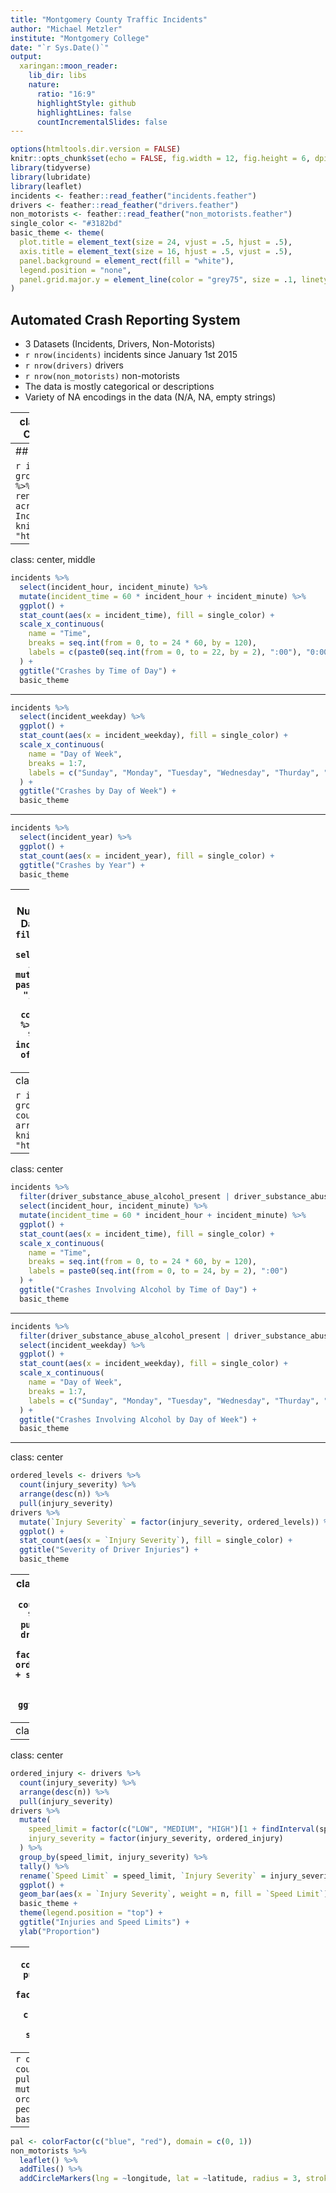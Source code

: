 ```yaml
---
title: "Montgomery County Traffic Incidents"
author: "Michael Metzler"
institute: "Montgomery College"
date: "`r Sys.Date()`"
output:
  xaringan::moon_reader:
    lib_dir: libs
    nature:
      ratio: "16:9"
      highlightStyle: github
      highlightLines: false
      countIncrementalSlides: false
---
```


```r
options(htmltools.dir.version = FALSE)
knitr::opts_chunk$set(echo = FALSE, fig.width = 12, fig.height = 6, dpi = 300)
library(tidyverse)
library(lubridate)
library(leaflet)
incidents <- feather::read_feather("incidents.feather")
drivers <- feather::read_feather("drivers.feather")
non_motorists <- feather::read_feather("non_motorists.feather")
single_color <- "#3182bd"
basic_theme <- theme(
  plot.title = element_text(size = 24, vjust = .5, hjust = .5),
  axis.title = element_text(size = 16, hjust = .5, vjust = .5),
  panel.background = element_rect(fill = "white"),
  legend.position = "none",
  panel.grid.major.y = element_line(color = "grey75", size = .1, linetype = "solid")
)
```

## Automated Crash Reporting System

- 3 Datasets (Incidents, Drivers, Non-Motorists)
- `r nrow(incidents)` incidents since January 1st 2015
- `r nrow(drivers)` drivers
- `r nrow(non_motorists)` non-motorists
- The data is mostly categorical or descriptions
- Variety of NA encodings in the data (N/A, NA, empty strings)

---
class: center, top
## Data Cleaning and Wrangling

class: left, middle
- Identifyied data points with geolocation not in the county
- Use One-Hot encoding to create dummy variables for certain categorical variables
- Combine the incidents, drivers, and non-motorists tables into a single combined table with count data per incident

---
## Types of Incidents

```r
incidents %>%
  group_by(acrs_report_type) %>%
  count() %>%
  rename(`Report Type` = acrs_report_type, Incidents = n) %>%
  knitr::kable(format = "html")
```

---
class: center, middle

```r
incidents %>%
  select(incident_hour, incident_minute) %>%
  mutate(incident_time = 60 * incident_hour + incident_minute) %>%
  ggplot() +
  stat_count(aes(x = incident_time), fill = single_color) +
  scale_x_continuous(
    name = "Time",
    breaks = seq.int(from = 0, to = 24 * 60, by = 120),
    labels = c(paste0(seq.int(from = 0, to = 22, by = 2), ":00"), "0:00")
  ) +
  ggtitle("Crashes by Time of Day") +
  basic_theme
```

---

```r
incidents %>%
  select(incident_weekday) %>%
  ggplot() +
  stat_count(aes(x = incident_weekday), fill = single_color) +
  scale_x_continuous(
    name = "Day of Week",
    breaks = 1:7,
    labels = c("Sunday", "Monday", "Tuesday", "Wednesday", "Thurday", "Friday", "Saturday")
  ) +
  ggtitle("Crashes by Day of Week") +
  basic_theme
```

---

```r
incidents %>%
  select(incident_year) %>%
  ggplot() +
  stat_count(aes(x = incident_year), fill = single_color) +
  ggtitle("Crashes by Year") +
  basic_theme
```
---
class: center
# Number of Crashes by Date
```r
incidents %>%
  filter(incident_year < 2019) %>%
  select(incident_month, incident_day) %>%
  mutate(incident_date = paste0(incident_month, "/", incident_day)) %>%
  count(incident_date) %>%
  arrange(desc(n)) %>%
  rename(Date = incident_date, `Number of Crashes` = n) %>%
  DT::datatable()
```

---
class: center
# Weather

```r
incidents %>%
  group_by(weather) %>%
  count() %>%
  arrange(desc(n)) %>%
  knitr::kable(format = "html")
```

---

class: center

```r
incidents %>%
  filter(driver_substance_abuse_alcohol_present | driver_substance_abuse_alcohol_contributed) %>%
  select(incident_hour, incident_minute) %>%
  mutate(incident_time = 60 * incident_hour + incident_minute) %>%
  ggplot() +
  stat_count(aes(x = incident_time), fill = single_color) +
  scale_x_continuous(
    name = "Time",
    breaks = seq.int(from = 0, to = 24 * 60, by = 120),
    labels = paste0(seq.int(from = 0, to = 24, by = 2), ":00")
  ) +
  ggtitle("Crashes Involving Alcohol by Time of Day") +
  basic_theme
```

---

```r
incidents %>%
  filter(driver_substance_abuse_alcohol_present | driver_substance_abuse_alcohol_contributed) %>%
  select(incident_weekday) %>%
  ggplot() +
  stat_count(aes(x = incident_weekday), fill = single_color) +
  scale_x_continuous(
    name = "Day of Week",
    breaks = 1:7,
    labels = c("Sunday", "Monday", "Tuesday", "Wednesday", "Thurday", "Friday", "Saturday")
  ) +
  ggtitle("Crashes Involving Alcohol by Day of Week") +
  basic_theme
```

---

class: center

```r
ordered_levels <- drivers %>%
  count(injury_severity) %>%
  arrange(desc(n)) %>%
  pull(injury_severity)
drivers %>%
  mutate(`Injury Severity` = factor(injury_severity, ordered_levels)) %>%
  ggplot() +
  stat_count(aes(x = `Injury Severity`), fill = single_color) +
  ggtitle("Severity of Driver Injuries") +
  basic_theme
```
---
class: center
```r
ordered_levels <- drivers %>%
  count(vehicle_damage_extent) %>%
  arrange(desc(n)) %>%
  pull(vehicle_damage_extent)
drivers %>%
  mutate(`Vehicle Damage` = factor(vehicle_damage_extent, ordered_levels)) %>%
  ggplot() +
  stat_count(aes(x = `Vehicle Damage`), fill = single_color) +
  ggtitle("Severity of Vehicle Damage") +
  basic_theme
```
---
class: center
```r
drivers %>%
  ggplot() +
  stat_count(aes(x = speed_limit, fill = ), fill = single_color) +
  ggtitle("Speed Limits") +
  basic_theme
```
---
class: center
```r
ordered_injury <- drivers %>%
  count(injury_severity) %>%
  arrange(desc(n)) %>%
  pull(injury_severity)
drivers %>%
  mutate(
    speed_limit = factor(c("LOW", "MEDIUM", "HIGH")[1 + findInterval(speed_limit, c(31, 46))], levels = c("LOW", "MEDIUM", "HIGH")),
    injury_severity = factor(injury_severity, ordered_injury)
  ) %>%
  group_by(speed_limit, injury_severity) %>%
  tally() %>%
  rename(`Speed Limit` = speed_limit, `Injury Severity` = injury_severity) %>%
  ggplot() +
  geom_bar(aes(x = `Injury Severity`, weight = n, fill = `Speed Limit`), position = "fill") +
  basic_theme +
  theme(legend.position = "top") +
  ggtitle("Injuries and Speed Limits") +
  ylab("Proportion")
```
---
```r
ordered_levels <- drivers %>%
  count(vehicle_body_type) %>%
  arrange(desc(n)) %>%
  pull(vehicle_body_type)
drivers %>%
  mutate(`Body Type` = factor(as.character(fct_collapse(vehicle_body_type, OTHER = ordered_levels[-(1:5)])), c(ordered_levels[1:5], "OTHER"))) %>%
  ggplot() +
  stat_count(aes(x = `Body Type`), fill = single_color) +
  ggtitle("Vehicle Body Types") +
  basic_theme
```
---
```r
ordered_levels <- non_motorists %>%
  count(pedestrian_type) %>%
  arrange(desc(n)) %>%
  pull(pedestrian_type)
non_motorists %>%
  mutate(pedestrian_type = factor(pedestrian_type, ordered_levels)) %>%
  ggplot() +
  stat_count(aes(x = pedestrian_type), fill = single_color) +
  basic_theme +
  ggtitle("Types of Non-Motorists")
```
---
```r
pal <- colorFactor(c("blue", "red"), domain = c(0, 1))
non_motorists %>%
  leaflet() %>%
  addTiles() %>%
  addCircleMarkers(lng = ~longitude, lat = ~latitude, radius = 3, stroke = TRUE, weight = 2, opacity = 1, color = ~ pal(not_in_county))
```
